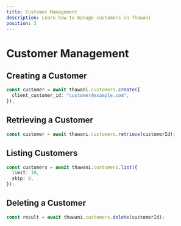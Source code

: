 ```yaml
---
title: Customer Management
description: Learn how to manage customers in Thawani
position: 3
---
```


# Customer Management

## Creating a Customer

```typescript
const customer = await thawani.customers.create({
  client_customer_id: "customer@example.com",
});
```

## Retrieving a Customer

```typescript
const customer = await thawani.customers.retrieve(customerId);
```

## Listing Customers

```typescript
const customers = await thawani.customers.list({
  limit: 10,
  skip: 0,
});
```

## Deleting a Customer

```typescript
const result = await thawani.customers.delete(customerId);
```
